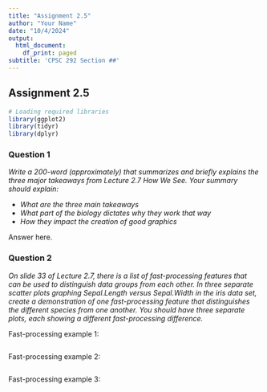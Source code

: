 ```yaml
---
title: "Assignment 2.5"
author: "Your Name"
date: "10/4/2024"
output:
  html_document:
    df_print: paged
subtitle: 'CPSC 292 Section ##'
---
```



## Assignment 2.5

```r
# Loading required libraries
library(ggplot2)
library(tidyr)
library(dplyr)
```

### Question 1

*Write a 200-word (approximately) that summarizes and briefly explains the three major takeaways from Lecture 2.7 How We See. Your summary should explain:*
 
 * *What are the three main takeaways*
 * *What part of the biology dictates why they work that way*
 * *How they impact the creation of good graphics*

Answer here.

### Question 2 

*On slide 33 of Lecture 2.7, there is a list of fast-processing features that can be used to distinguish data groups from each other. In three separate scatter plots graphing Sepal.Length versus Sepal.Width in the iris data set, create a demonstration of one fast-processing feature that distinguishes the different species from one another. You should have three separate plots, each showing a different fast-processing difference.*

Fast-processing example 1: 
```r

```

Fast-processing example 2: 
```r

```

Fast-processing example 3: 
```r

```
